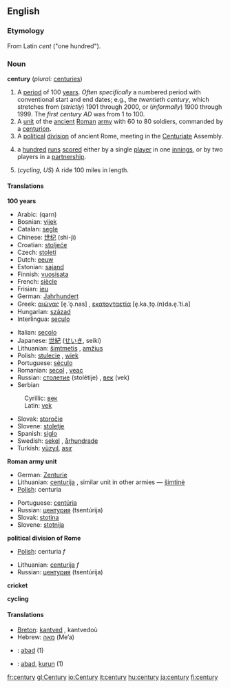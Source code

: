 ==English==

{{rank|floor|example|class|984|century|sorry|share|working}}

===Etymology===
From Latin ''cent'' ("one hundred").

===Noun===
'''century''' (''plural:'' [[centuries]])

# A [[period]] of 100 [[year]]s. ''Often specifically'' a numbered period with conventional start and end dates; e.g., the ''twentieth century'', which stretches from (''strictly'') 1901 through 2000, or (''informally'') 1900 through 1999. The ''first century AD'' was from 1 to 100.
# A [[unit]] of the [[ancient]] [[Roman]] [[army]] with 60 to 80 soldiers, commanded by a [[centurion]].
# A [[political]] [[division]] of ancient Rome, meeting in the [[Centuriate]] Assembly.
# {{Cricket}} a [[hundred]] [[run]]s [[score]]d either by a single [[player]] in one [[innings]], or by two players in a [[partnership]].
# (''cycling, US'') A ride 100 miles in length.

====Translations====
'''100 years'''
{{top}}
*Arabic: {{ARchar|[[قرن]]}} (qarn)
*Bosnian: [[vijek#Bosnian|vijek]] {{m}}
*Catalan: [[segle]] {{m}}
*Chinese: [[世纪]] (shì-jì)
*Croatian: [[stoljeće]] {{n}}
*Czech: [[století]] {{n}}
*Dutch: [[eeuw]] {{f}}
*Estonian: [[sajand]]
*Finnish: [[vuosisata]]
*French: [[siècle]] {{m}}
*Frisian: [[ieu]]
*German: [[Jahrhundert]] {{n}}
*Greek: [[αιώνας]] [e̞.ˈo̞.nas] {{n}}, [[εκατονταετία]] [e̞.ka.ˌto̞.(n)da.e̞.ˈti.a] {{n}}
*Hungarian: [[század]]
*Interlingua: [[seculo]]
{{mid}}
*Italian: [[secolo]] {{m}}
*Japanese: [[世紀]] ([[せいき]], seiki)
*Lithuanian: [[šimtmetis]] {{m}}, [[amžius]] {{m}}
*Polish: [[stulecie]] {{n}}, [[wiek]] {{m}}
*Portuguese: [[século]] {{m}}
*Romanian: [[secol]] {{n}}, [[veac]] {{n}}
*Russian: [[столетие]] (stolétije) {{n}}, [[век]] (vek) {{m}}
*Serbian
:Cyrillic: [[век#Serbian|век]] {{m}}
:Latin: [[vek#Serbian|vek]] {{m}}
*Slovak: [[storočie]] {{n}}
*Slovene: [[stoletje]] {{n}}
*Spanish: [[siglo]] {{m}}
*Swedish: [[sekel]] {{n}}, [[århundrade]] {{n}}
*Turkish: [[yüzyıl]], [[asır]]
{{bottom}}

'''Roman army unit'''
{{top}}
*German: [[Zenturie]] {{f}}
*Lithuanian: [[centurija]] {{f}}, similar unit in other armies — [[šimtinė]] {{f}}
*[[Polish]]: centuria {{f}}
{{mid}}
*Portuguese: [[centúria]] {{f}}
*Russian: [[центурия]] (tsentúrija) {{f}}
*Slovak: [[stotina#Slovak|stotina]] {{f}}
*Slovene: [[stotnija]] {{f}}
{{bottom}}

'''political division of Rome'''
{{top}}
*[[Polish]]: centuria ''f''
{{mid}}
*Lithuanian: [[centurija]] ''f''
*Russian: [[центурия]] (tsentúrija) {{f}}
{{bottom}}

'''cricket'''
{{top}}
{{mid}}
{{bottom}}

'''cycling'''
{{top}}
{{mid}}
{{bottom}}

====Translations====
*[[Breton]]: [[kantved]] {{m}}, kantvedoù
*Hebrew: [[מאה]] (Me’a)
*{{id}}: [[abad]] (1)
*{{ms}}: [[abad]], [[kurun]] (1)

[[fr:century]]
[[gl:Century]]
[[io:Century]]
[[it:century]]
[[hu:century]]
[[ja:century]]
[[fi:century]]